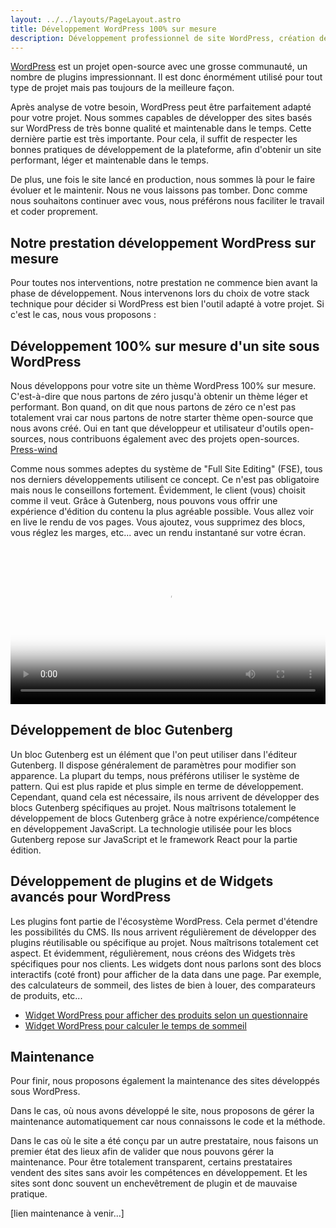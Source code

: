 ```yaml
---
layout: ../../layouts/PageLayout.astro
title: Développement WordPress 100% sur mesure
description: Développement professionnel de site WordPress, création de thèmes complets, création de blocs Gutenberg spécifique à votre besoin, maintenance et mise à jour de votre site.
---
```


[WordPress](https://wordpress.org) est un projet open-source avec une grosse communauté, un nombre de plugins impressionnant.
Il est donc énormément utilisé pour tout type de projet mais pas toujours de la meilleure façon.

Après analyse de votre besoin, WordPress peut être parfaitement adapté pour votre projet.
Nous sommes capables de développer des sites basés sur WordPress de très bonne qualité et maintenable dans le temps. Cette dernière partie est très importante.
Pour cela, il suffit de respecter les bonnes pratiques de développement de la plateforme, afin d'obtenir un site performant, léger et maintenable dans le temps.

De plus, une fois le site lancé en production, nous sommes là pour le faire évoluer et le maintenir. Nous ne vous laissons pas tomber. Donc comme nous souhaitons continuer avec vous, nous préférons nous faciliter le travail et coder proprement.

## Notre prestation développement WordPress sur mesure

Pour toutes nos interventions, notre prestation ne commence bien avant la phase de développement. Nous intervenons lors du choix de votre stack technique pour décider si WordPress est bien l'outil adapté à votre projet.
Si c'est le cas, nous vous proposons :

## Développement 100% sur mesure d'un site sous WordPress

Nous développons pour votre site un thème WordPress 100% sur mesure. C'est-à-dire que nous partons de zéro jusqu'à obtenir un thème léger et performant. Bon quand, on dit que nous partons de zéro ce n'est pas totalement vrai car nous partons de notre starter thème open-source que nous avons créé. Oui en tant que développeur et utilisateur d'outils open-sources, nous contribuons également avec des projets open-sources. [Press-wind](https://github.com/WP-Performance/press-wind)

Comme nous sommes adeptes du système de "Full Site Editing" (FSE), tous nos derniers développements utilisent ce concept. Ce n'est pas obligatoire mais nous le conseillons fortement. Évidemment, le client (vous) choisit comme il veut.
Grâce à Gutenberg, nous pouvons vous offrir une expérience d'édition du contenu la plus agréable possible. Vous allez voir en live le rendu de vos pages. Vous ajoutez, vous supprimez des blocs, vous réglez les marges, etc... avec un rendu instantané sur votre écran.

<video controls width="100%" poster="/assets/cover-admin-wp.jpg" preload="auto">
  <source src="/assets/admin-wordpress.mp4" type="video/mp4" />
</video>

## Développement de bloc Gutenberg

Un bloc Gutenberg est un élément que l'on peut utiliser dans l'éditeur Gutenberg. Il dispose généralement de paramètres pour modifier son apparence.
La plupart du temps, nous préférons utiliser le système de pattern. Qui est plus rapide et plus simple en terme de développement. Cependant, quand cela est nécessaire, ils nous arrivent de développer des blocs Gutenberg spécifiques au projet. Nous maîtrisons totalement le développement de blocs Gutenberg grâce à notre expérience/compétence en développement JavaScript.
La technologie utilisée pour les blocs Gutenberg repose sur JavaScript et le framework React pour la partie édition.

## Développement de plugins et de Widgets avancés pour WordPress

Les plugins font partie de l'écosystème WordPress. Cela permet d'étendre les possibilités du CMS.
Ils nous arrivent régulièrement de développer des plugins réutilisable ou spécifique au projet. Nous maîtrisons totalement cet aspect.
Et évidemment, régulièrement, nous créons des Widgets très spécifiques pour nos clients. Les widgets dont nous parlons sont des blocs interactifs (coté front) pour afficher de la data dans une page.
Par exemple, des calculateurs de sommeil, des listes de bien à louer, des comparateurs de produits, etc...

- [Widget WordPress pour afficher des produits selon un questionnaire](https://sleeps.fr/simulateur-matelas)
- [Widget WordPress pour calculer le temps de sommeil](https://sleeps.fr/sommeil/calculateur-de-sommeil/#widget-sleeps-calculator)

## Maintenance

Pour finir, nous proposons également la maintenance des sites développés sous WordPress.

Dans le cas, où nous avons développé le site, nous proposons de gérer la maintenance automatiquement car nous connaissons le code et la méthode.

Dans le cas où le site a été conçu par un autre prestataire, nous faisons un premier état des lieux afin de valider que nous pouvons gérer la maintenance.
Pour être totalement transparent, certains prestataires vendent des sites sans avoir les compétences en développement. Et les sites sont donc souvent un enchevêtrement de plugin et de mauvaise pratique.

[lien maintenance à venir...]

